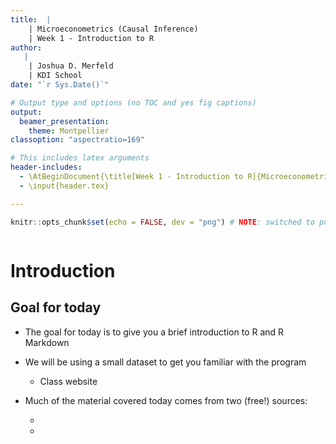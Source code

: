 ```yaml
---
title:  |
    | Microeconometrics (Causal Inference)
    | Week 1 - Introduction to R
author:
   |
    | Joshua D. Merfeld
    | KDI School
date: "`r Sys.Date()`"

# Output type and options (no TOC and yes fig captions)
output: 
  beamer_presentation:
    theme: Montpellier
classoption: "aspectratio=169"

# This includes latex arguments
header-includes:
  - \AtBeginDocument{\title[Week 1 - Introduction to R]{Microeconometrics (Causal Inference) \\ Week 1 - Introduction}}
  - \input{header.tex}

---
```


```r
knitr::opts_chunk$set(echo = FALSE, dev = "png") # NOTE: switched to png instead of pdf to decrease size of the resulting pdf



```

# Introduction

## Goal for today
\vfill

- The goal for today is to give you a brief introduction to R and R Markdown
\vfill

- We will be using a small dataset to get you familiar with the program
  - Class website
\vfill

- Much of the material covered today comes from two (free!) sources:
  - [\textcolor{kdisgreen}{R for Data Science}](https://r4ds.had.co.nz/)
  - [\textcolor{kdisgreen}{R Markdown: The Definitive Guide}](https://bookdown.org/yihui/rmarkdown/)
\vfill



